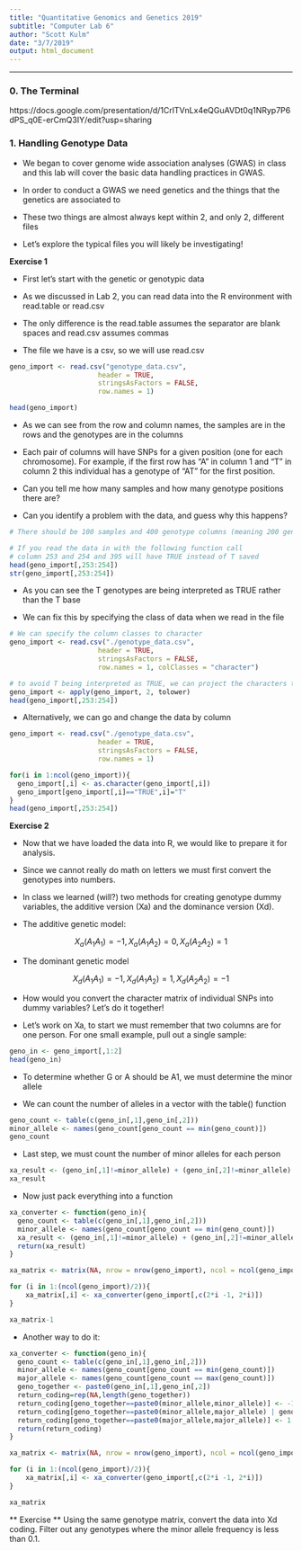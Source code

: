 ```yaml
---
title: "Quantitative Genomics and Genetics 2019"
subtitle: "Computer Lab 6"
author: "Scott Kulm"
date: "3/7/2019"
output: html_document
---
```


--------------------------------------------------------------------------

### 0. The Terminal

https://docs.google.com/presentation/d/1CrlTVnLx4eQGuAVDt0q1NRyp7P6dPS_q0E-erCmQ3IY/edit?usp=sharing



### 1. Handling Genotype Data 

- We began to cover genome wide association analyses (GWAS) in class and this lab will cover the basic data handling practices in GWAS.

- In order to conduct a GWAS we need genetics and the things that the genetics are associated to

- These two things are almost always kept within 2, and only 2, different files

- Let's explore the typical files you will likely be investigating! 


**Exercise 1**

- First let's start with the genetic or genotypic data

- As we discussed in Lab 2, you can read data into the R environment with read.table or read.csv

- The only difference is the read.table assumes the separator are blank spaces and read.csv assumes commas

- The file we have is a csv, so we will use read.csv

```r
geno_import <- read.csv("genotype_data.csv", 
                      header = TRUE, 
                      stringsAsFactors = FALSE,
                      row.names = 1)

head(geno_import)
```

- As we can see from the row and column names, the samples are in the rows and the genotypes are in the columns

- Each pair of columns will have SNPs for a given position (one for each chromosome). For example, if the first row has "A" in column 1 and "T" in column 2 this individual has a genotype of "AT" for the first position.

- Can you tell me how many samples and how many genotype positions there are?

- Can you identify a problem with the data, and guess why this happens?


```r
# There should be 100 samples and 400 genotype columns (meaning 200 genotype positions)

# If you read the data in with the following function call 
# column 253 and 254 and 395 will have TRUE instead of T saved
head(geno_import[,253:254])
str(geno_import[,253:254])
```

- As you can see the T genotypes are being interpreted as TRUE rather than the T base

- We can fix this by specifying the class of data when we read in the file


```r

# We can specify the column classes to character
geno_import <- read.csv("./genotype_data.csv", 
                      header = TRUE, 
                      stringsAsFactors = FALSE,
                      row.names = 1, colClasses = "character")

# to avoid T being interpreted as TRUE, we can project the characters to lower case
geno_import <- apply(geno_import, 2, tolower)
head(geno_import[,253:254])
```

- Alternatively, we can go and change the data by column

```r
geno_import <- read.csv("./genotype_data.csv", 
                      header = TRUE, 
                      stringsAsFactors = FALSE,
                      row.names = 1)

for(i in 1:ncol(geno_import)){
  geno_import[,i] <- as.character(geno_import[,i])
  geno_import[geno_import[,i]=="TRUE",i]="T" 
}
head(geno_import[,253:254])
```

**Exercise 2**

- Now that we have loaded the data into R, we would like to prepare it for analysis. 

- Since we cannot really do math on letters we must first convert the genotypes into numbers. 

- In class we learned (will?) two methods for creating genotype dummy variables, the additive version (Xa) and the dominance version (Xd).

- The additive genetic model:

$$X_a(A_1 A_1)=-1, X_a(A_1 A_2)=0, X_a(A_2 A_2)=1$$

- The dominant genetic model

$$X_d(A_1 A_1)=-1, X_d(A_1 A_2)=1, X_d(A_2 A_2)=-1$$

- How would you convert the character matrix of individual SNPs into dummy variables? Let's do it together!

- Let's work on Xa, to start we must remember that two columns are for one person. For one small example, pull out a single sample:

```r
geno_in <- geno_import[,1:2]
head(geno_in)
```

- To determine whether G or A should be A1, we must determine the minor allele

- We can count the number of alleles in a vector with the table() function

```r
geno_count <- table(c(geno_in[,1],geno_in[,2]))
minor_allele <- names(geno_count[geno_count == min(geno_count)])
geno_count
```

- Last step, we must count the number of minor alleles for each person

```r
xa_result <- (geno_in[,1]!=minor_allele) + (geno_in[,2]!=minor_allele)
xa_result
```

- Now just pack everything into a function 

```r
xa_converter <- function(geno_in){
  geno_count <- table(c(geno_in[,1],geno_in[,2]))
  minor_allele <- names(geno_count[geno_count == min(geno_count)])
  xa_result <- (geno_in[,1]!=minor_allele) + (geno_in[,2]!=minor_allele)
  return(xa_result)
}

xa_matrix <- matrix(NA, nrow = nrow(geno_import), ncol = ncol(geno_import)/2)

for (i in 1:(ncol(geno_import)/2)){
    xa_matrix[,i] <- xa_converter(geno_import[,c(2*i -1, 2*i)])  
}

xa_matrix-1
```

- Another way to do it:

```r
xa_converter <- function(geno_in){
  geno_count <- table(c(geno_in[,1],geno_in[,2]))
  minor_allele <- names(geno_count[geno_count == min(geno_count)])
  major_allele <- names(geno_count[geno_count == max(geno_count)])
  geno_together <- paste0(geno_in[,1],geno_in[,2])
  return_coding=rep(NA,length(geno_together))
  return_coding[geno_together==paste0(minor_allele,minor_allele)] <- -1
  return_coding[geno_together==paste0(minor_allele,major_allele) | geno_together==paste0(major_allele,minor_allele) ] <- 0
  return_coding[geno_together==paste0(major_allele,major_allele)] <- 1
  return(return_coding)
}

xa_matrix <- matrix(NA, nrow = nrow(geno_import), ncol = ncol(geno_import)/2)

for (i in 1:(ncol(geno_import)/2)){
    xa_matrix[,i] <- xa_converter(geno_import[,c(2*i -1, 2*i)])  
}

xa_matrix
```

** Exercise **
Using the same genotype matrix, convert the data into Xd coding. Filter out any genotypes where the minor allele frequency is less than 0.1.

